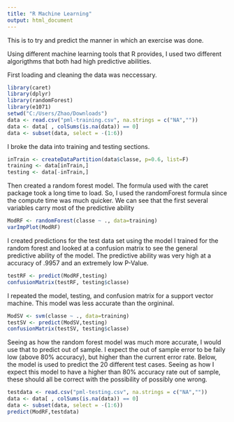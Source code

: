 ---
title: "R Machine Learning"
output: html_document
---

This is to try and predict the manner in which an exercise was done.

Using different machine learning tools that R provides, I used two different algorigthms that both had high predictive abilities.

First loading and cleaning the data was neccessary.

```{r}
library(caret)
library(dplyr)
library(randomForest)
library(e1071)
setwd("C:/Users/Zhao/Downloads")
data <- read.csv("pml-training.csv", na.strings = c("NA",""))
data <- data[ , colSums(is.na(data)) == 0]
data <- subset(data, select = -(1:6))
```

I broke the data into training and testing sections.

```{r}
inTrain <- createDataPartition(data$classe, p=0.6, list=F)
training <- data[inTrain,]
testing <- data[-inTrain,]
```

Then created a random forest model. The formula used with the caret package took a long time to load. So, I used the randomForest formula since the compute time was much quicker. We can see that the first several variables carry most of the predictive ability

```{r}
ModRF <- randomForest(classe ~ ., data=training)
varImpPlot(ModRF)
```

I created predictions for the test data set using the model I trained for the random forest and looked at a confusion matrix to see the general predictive ability of the model. The predictive ability was very high at a accuracy of .9957 and an extremely low P-Value.

```{r}
testRF <- predict(ModRF,testing)
confusionMatrix(testRF, testing$classe)
```

I repeated the model, testing, and confusion matrix for a support vector machine. This model was less accurate than the orgininal.

```{r}
ModSV <- svm(classe ~ ., data=training)
testSV <- predict(ModSV,testing)
confusionMatrix(testSV, testing$classe)
```

Seeing as how the random forest model was much more accurate, I would use that to predict out of sample. I expect the out of sample error to be faily low (above 80% accuracy), but higher than the current error rate. Below, the model is used to predict the 20 different test cases. Seeing as how I expect this model to have a higher than 80% accuracy rate out of sample, these should all be correct with the possibility of possibly one wrong.

```{r}
testdata <- read.csv("pml-testing.csv", na.strings = c("NA",""))
data <- data[ , colSums(is.na(data)) == 0]
data <- subset(data, select = -(1:6))
predict(ModRF,testdata)
```

